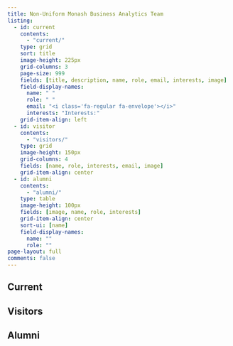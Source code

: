 ```yaml
---
title: Non-Uniform Monash Business Analytics Team
listing:
  - id: current
    contents:
      - "current/"
    type: grid
    sort: title
    image-height: 225px
    grid-columns: 3
    page-size: 999
    fields: [title, description, name, role, email, interests, image]
    field-display-names:
      name: " "
      role: " "
      email: "<i class='fa-regular fa-envelope'></i>"
      interests: "Interests:"
    grid-item-align: left
  - id: visitor
    contents:
      - "visitors/"
    type: grid
    image-height: 150px
    grid-columns: 4
    fields: [name, role, interests, email, image]
    grid-item-align: center
  - id: alumni
    contents:
      - "alumni/"
    type: table
    image-height: 100px
    fields: [image, name, role, interests]
    grid-item-align: center
    sort-ui: [name]
    field-display-names:
      name: ""
      role: ""
page-layout: full
comments: false
---
```


## Current

:::{#current}
:::

## Visitors

:::{#visitor}
:::

## Alumni

:::{#alumni}
:::
